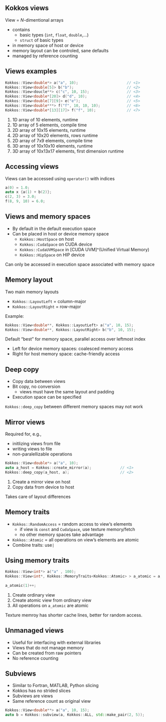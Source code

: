 ## Kokkos views

View = $N$-dimentional arrays

- contains
  - basic types (`int`, `float`, `double`,...)
  - `struct` of basic types
- in memory space of host or device
- memory layout can be controled, sane defaults
- managed by reference counting


## Views examples

```c++
Kokkos::View<double*> a("a", 10);                      // <1>
Kokkos::View<double[5]> b("b");                        // <2>
Kokkos::View<doucle**> c("c", 10, 15);                 // <3>
Kokkos::View<double*[20]> d("d", 10);                  // <4>
Kokkos::View<double[7][9]> e("e");                     // <5>
Kokkos::View<double***> f("f", 10, 10, 10);            // <6>
Kokkos::View<double*[13][17]> f("f", 10);              // <7>
```

1. 1D array of 10 elements, runtime
2. 1D array of 5 elements, compile time
3. 2D array of 10x15 elements, runtime
4. 2D array of 10x20 elements, rows runtime
5. 2D array of 7x9 elements, compile time
6. 3D array of 10x10x10 elements, runtime
7. 3D array of 10x13x17 elements, first dimension runtime


## Accessing views

Views can be accessed using `operator()` with indices

```c++
a(0) = 1.0;
auto x {a(1) + b(2)};
c(2, 3) = 3.0;
f(8, 9, 10) = 6.0;
```


## Views and memory spaces

- By default in the default execution space
- Can be placed in host or device memory space
  - `Kokkos::HostSpace` on host
  - `Kokkos::CudaSpace` on CUDA device
  - `Kokkos::CudaUVMSpace` in [CUDA UVM]^(Unified Virtual Memory)
  - `Kokkos::HipSpace` on HIP device

::: {.callout-warning .fragment}
Can only be accessed in execution space associated with memory space
:::


## Memory layout

Two main memory layouts

- `Kokkos::LayoutLeft` = column-major
- `Kokkos::LayoutRight` = row-major

::: {.fragment}
Example:

```c++
Kokkos::View<double**, Kokkos::LayoutLeft> a("a", 10, 15);
Kokkos::View<double**, Kokkos::LayoutRight> b("b", 10, 15);
```
:::

::: {.fragment}
Default "best" for memory space, parallel access over leftmost index

- Left for device memory spaces: coalesced memory access
- Right for host memory space: cache-friendly access
:::


## Deep copy

- Copy data between views
- Bit copy, no conversion
  - views must have the same layout and padding
- Execution space can be specified

::: {.callout-warning .fragment}
`Kokkos::deep_copy` between different memory spaces may not work
:::


## Mirror views

Required for, e.g.,

- initlizing views from file
- writing views to file
- non-paralellizable operations

::: {.fragment}
```c++
Kokkos::View<double*> a("a", 10);
auto a_host = Kokkos::create_mirror(a);             // <1>
Kokkos::deep_copy(a_host, a);                       // <2>
```

1. Create a mirror view on host
2. Copy data from device to host
:::

::: {.fragment}
Takes care of layout differences
:::


## Memory traits

- `Kokkos::RandomAccess` = random access to view's elements
  - if view is `const` and `CudaSpace`, use texture memory/fetch
  - no other memory spaces take advantage
- `Kokkos::Atomic` = all operations on view's elements are atomic
- Combine traits: use`|`


## Using memory traits

```c++
Kokkos::View<int*> a("a" , 100);                                                // <1>
Kokkos::View<int*, Kokkos::MemoryTraits<Kokkos::Atomic> > a_atomic = a;         // <2>
    
a_atomic(1)++;                                                                  // <3>
```

1. Create ordinary view
2. Create atomic view from ordinary view
3. All operations on `a_atomic` are atomic

::: notes
Texture memroy has shorter cache lines, better for random access.
:::


## Unmanaged views

- Useful for interfacing with external libraries
- Views that do not manage memory
- Can be created from raw pointers
- No reference counting


## Subviews

- Similar to Fortran, MATLAB, Python slicing
- Kokkos has no strided slices
- Subviews are views
- Same reference count as original view

::: {.fragment}
```c++
Kokkos::View<double**> a("a", 10, 15);
auto b = Kokkos::subview(a, Kokkos::ALL, std::make_pair(2, 5));             // <1>
```
:::
